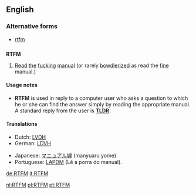 ==English==

===Alternative forms===
*[[rtfm]]

==={{initialism}}===
'''RTFM'''

# {{internet}} [[read|Read]] [[the]] [[fucking]] [[manual]] (or rarely [[bowdlerized]] as read the [[fine]] manual.)

====Usage notes====
*'''RTFM''' is used in reply to a computer user who asks a question to which he or she can find the answer simply by reading the appropriate manual.  A standard reply from the user is '''[[TLDR]]'''.

====Translations====
<!--Note: Provide ABBREVIATIONS where these exist and ensure translations are IDIOMATIC-->
{{top}}
*Dutch: [[LVDH]] <!-- [[Lees verdomme de handleiding]] -->
*German: [[LDVH]] <!-- [[Lies das verdammte Handbuch]] -->
{{mid}}
*Japanese: [[マニュアル嫁]] (manyuaru yome)
*Portuguese: [[LAPDM]] (Lê a porra do manual).
{{bottom}}

[[de:RTFM]]
[[it:RTFM]]

[[nl:RTFM]]
[[pl:RTFM]]
[[pt:RTFM]]